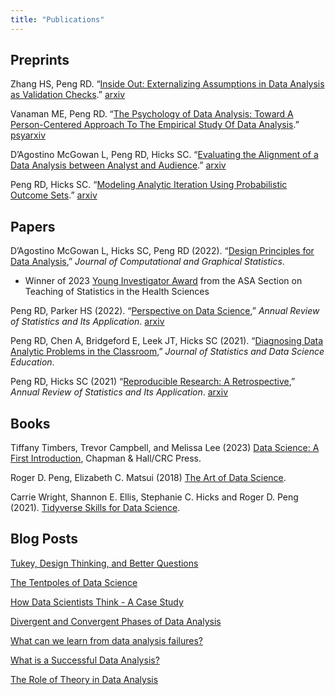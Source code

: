 ```yaml
---
title: "Publications"
---
```


## Preprints

Zhang HS, Peng RD. "[Inside Out: Externalizing Assumptions in Data Analysis as Validation Checks](https://arxiv.org/abs/2501.04296)." [arxiv](https://arxiv.org/abs/2501.04296)

Vanaman ME, Peng RD. "[The Psychology of Data Analysis: Toward A Person-Centered Approach To The Empirical Study Of Data Analysis](https://osf.io/preprints/psyarxiv/kmzcu)." [psyarxiv](https://osf.io/preprints/psyarxiv/kmzcu)

D'Agostino McGowan L, Peng RD, Hicks SC. "[Evaluating the Alignment of a Data Analysis between Analyst and Audience](https://arxiv.org/abs/2312.07616)." [arxiv](https://arxiv.org/abs/2312.07616)

Peng RD, Hicks SC. "[Modeling Analytic Iteration Using Probabilistic Outcome Sets](https://arxiv.org/abs/2309.08494)." [arxiv](https://arxiv.org/abs/2309.08494)

## Papers

D'Agostino McGowan L, Hicks SC, Peng RD (2022). "[Design Principles for Data Analysis](https://www.tandfonline.com/doi/full/10.1080/10618600.2022.2104290)," *Journal of Computational and Graphical Statistics*.

-   Winner of 2023 [Young Investigator Award](https://tshsblog.wixsite.com/main/single-post/2023-tshs-section-awards) from the ASA Section on Teaching of Statistics in the Health Sciences

Peng RD, Parker HS (2022). "[Perspective on Data Science](https://www.annualreviews.org/doi/full/10.1146/annurev-statistics-040220-013917)," *Annual Review of Statistics and Its Application*. [arxiv](https://arxiv.org/abs/2105.06324)

Peng RD, Chen A, Bridgeford E, Leek JT, Hicks SC (2021). "[Diagnosing Data Analytic Problems in the Classroom](https://www.tandfonline.com/doi/abs/10.1080/26939169.2021.1971586)," *Journal of Statistics and Data Science Education*.

Peng RD, Hicks SC (2021) "[Reproducible Research: A Retrospective](https://www.annualreviews.org/doi/full/10.1146/annurev-publhealth-012420-105110)," *Annual Review of Statistics and Its Application*. [arxiv](https://arxiv.org/abs/2007.12210)

## Books

Tiffany Timbers, Trevor Campbell, and Melissa Lee (2023) [Data Science: A First Introduction](https://datasciencebook.ca), Chapman & Hall/CRC Press.

Roger D. Peng, Elizabeth C. Matsui (2018) [The Art of Data Science](https://leanpub.com/artofdatascience).

Carrie Wright, Shannon E. Ellis, Stephanie C. Hicks and Roger D. Peng (2021). [Tidyverse Skills for Data Science](http://jhudatascience.org/tidyversecourse/).

## Blog Posts

[Tukey, Design Thinking, and Better Questions](https://simplystatistics.org/posts/2019-04-17-tukey-design-thinking-and-better-questions/)

[The Tentpoles of Data Science](https://simplystatistics.org/posts/2019-01-18-the-tentpoles-of-data-science/)

[How Data Scientists Think - A Case Study](https://simplystatistics.org/posts/2019-01-09-how-data-scientists-think-a-mini-case-study/)

[Divergent and Convergent Phases of Data Analysis](https://simplystatistics.org/posts/2018-09-14-divergent-and-convergent-phases-of-data-analysis/)

[What can we learn from data analysis failures?](https://simplystatistics.org/posts/2018-04-23-what-can-we-learn-from-data-analysis-failures/)

[What is a Successful Data Analysis?](https://simplystatistics.org/posts/2018-04-17-what-is-a-successful-data-analysis/)

[The Role of Theory in Data Analysis](https://simplystatistics.org/posts/2018-12-11-the-role-of-theory-in-data-analysis/)
